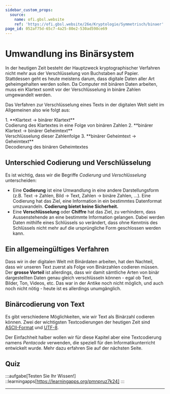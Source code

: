 ```yaml
---
sidebar_custom_props:
  source:
    name: ofi.gbsl.website
    ref: 'https://ofi.gbsl.website/26e/Kryptologie/Symmetrisch/binaer'
page_id: 052af75d-65c7-4a25-80e2-530ad598ce69
---
```


# Umwandlung ins Binärsystem
In der heutigen Zeit besteht der Hauptzweck kryptographischer Verfahren nicht mehr aus der Verschlüsselung von Buchstaben auf Papier. Stattdessen geht es heute meistens darum, dass digitale Daten aller Art geheimgehalten werden sollen. Da Computer mit binären Daten arbeiten, muss ein Klartext somit vor der Verschlüsselung in binäre Zahlen umgewandelt werden.

Das Verfahren zur Verschlüsselung eines Texts in der digitalen Welt sieht im Allgemeinen also wie folgt aus:

<Steps>
1. **Klartext → binärer Klartext** <br />
  Codierung des Klartextes in eine Folge von binären Zahlen
2. **binärer Klartext → binärer Geheimtext** <br />
  Verschlüsselung dieser Zahlenfolge
3. **binärer Geheimtext → Geheimtext** <br />
  Decodierung des binären Geheimtextes
</Steps>

## Unterschied Codierung und Verschlüsselung
Es ist wichtig, dass wir die Begriffe _Codierung_ und _Verschlüsselung_ unterscheiden:
* Eine **Codierung** ist eine Umwandlung in eine andere Darstellungsform (z.B. Text → Zahlen, Bild → Text, Zahlen → binäre Zahlen, ...). Eine Codierung hat das Ziel, eine Information in ein bestimmtes Datenformat umzuwandeln. **Codierung bietet keine Sicherheit.**
* Eine **Verschlüsselung** oder **Chiffre** hat das Ziel, zu verhindern, dass Aussenstehende an eine bestimmte Information gelangen. Dabei werden Daten mithilfe eines Schlüssels so verändert, dass ohne Kenntnis des Schlüssels nicht mehr auf die ursprüngliche Form geschlossen werden kann.

## Ein allgemeingültiges Verfahren
Dass wir in der digitalen Welt mit Binärdaten arbeiten, hat den Nachteil, dass wir unseren Text zuerst als Folge von Binärzahlen codieren müssen. Der **grosse Vorteil** ist allerdings, dass wir damit sämtliche Arten von binär dargestellten Daten genau gleich verschlüsseln können - egal ob Text, Bilder, Ton, Videos, etc. Das war in der Antike noch nicht möglich, und auch noch nicht nötig - heute ist es allerdings unumgänglich.

## Binärcodierung von Text
Es gibt verschiedene Möglichkeiten, wie wir Text als Binärzahl codieren können. Zwei der wichtigsten Textcodierungen der heutigen Zeit sind [ASCII-Format](https://en.wikipedia.org/wiki/ASCII) und [UTF-8](https://de.wikipedia.org/wiki/UTF-8).

Der Einfachheit halber wollen wir für diese Kapitel aber eine Textcodierung namens _Pentacode_ verwenden, die speziell für den Informatikunterricht entwickelt wurde. Mehr dazu erfahren Sie auf der nächsten Seite.

## Quiz
:::aufgabe[Testen Sie Ihr Wissen!]
<TaskState id="3a48d3dc-7bc9-435f-9e03-13f46d1d9888" />
::learningapps[https://learningapps.org/pmnpruz7k24]
:::

---
